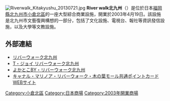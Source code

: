 [[File:Riverwalk_Kitakyushu_20130721.jpg|thumb]]
'''River walk北九州'''（{{lang-ja|リバーウォーク北九州}}）是位於日本[[福岡縣|福岡縣]][[北九州市|北九州市]][[小倉北區|小倉北區]]的一座大型綜合商業設施，開業於2003年4月19日。該設施是北九州市文藝復興構想的一部分，包括了文化設施、電視台、報社等資訊發信設施，以及大學等文教設施。
== 外部連結 ==
{{Commonscat|Riverwalk Kitakyushu}}
* [https://riverwalk.co.jp リバーウォーク北九州]{{Wayback|url=https://riverwalk.co.jp/ |date=20200831011727 }}
* [http://t-joy.net/site/kitakyushu/ T・ジョイ リバーウォーク北九州]{{Wayback|url=http://t-joy.net/site/kitakyushu/ |date=20090105222854 }}
* [http://www.yado.co.jp/tiiki/kitakyu/riverwalk/riverwalk.htm よかとこBY・リバーウォーク北九州]{{Wayback|url=http://www.yado.co.jp/tiiki/kitakyu/riverwalk/riverwalk.htm |date=20200108103747 }}
* [http://f-joy.jp/ キャナル・マリノア・リバーウォーク・木の葉モール共通ポイントカードWEBサイト]{{Wayback|url=http://f-joy.jp/ |date=20200814065048 }}
[[Category:小倉北區|Category:小倉北區]]
[[Category:日本商場|Category:日本商場]]
[[Category:2003年開業商場|Category:2003年開業商場]]